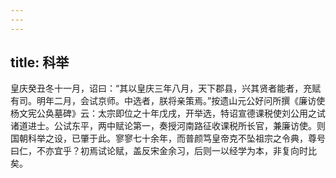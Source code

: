 ```yaml
---
---
---
```

title: 科举
---




皇庆癸丑冬十一月，诏曰：“其以皇庆三年八月，天下郡县，兴其贤者能者，充赋有司。明年二月，会试京师。中选者，朕将亲策焉。”按遗山元公好问所撰《廉访使杨文宪公奂墓碑》云：太宗即位之十年戊戌，开举选，特诏宣德课税使刘公用之试诸道进士。公试东平，两中赋论第一，奏授河南路征收课税所长官，兼廉访使。则国朝科举之设，已肇于此。寥寥七十余年，而普颜笃皇帝克不坠祖宗之令典，尊号曰仁，不亦宜乎？初焉试论赋，盖反宋金余习，后则一以经学为本，非复向时比矣。